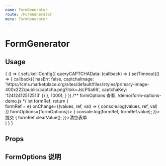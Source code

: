 ```yaml
---
name: FormGenerator
route: /FormGenerator
menu: FormGenerator
---
```




# FormGenerator

## Usage

<Playground>
  {
    () => {
      setUkelliConfig({
        queryCAPTCHAData: (callback) => {
          setTimeout(() => {
            callback({
              hasErr: false,
              captchaImage: 'https://cms.marketplace.org/sites/default/files/styles/primary-image-400x222/public/captcha.png?itok=JsLPSa66',
              captchaKey: '12412412512513'
            })
          }, 1000);
        }
      })
      /** formOptions 查看 ./demo/form-options-demo.js */
      let formRef;
      return (
        <div>
          <FormGenerator
            ref={e => formRef = e}
            onChange={(values, ref, val) => {
              console.log(values, ref, val)
            }}
            formOptions={formOptions}/>
          <span className="btn theme flat mr10" onClick={e => {
              console.log(formRef, formRef.value);
          }}>提交</span>
          <span className="btn red flat" onClick={e => {
              formRef.clearValue();
          }}>清空表单</span>
        </div>
      )
    }
  }
</Playground>

## Props

<Props of={FormGenerator} />

## FormOptions 说明

<FormOptionsDesc />
